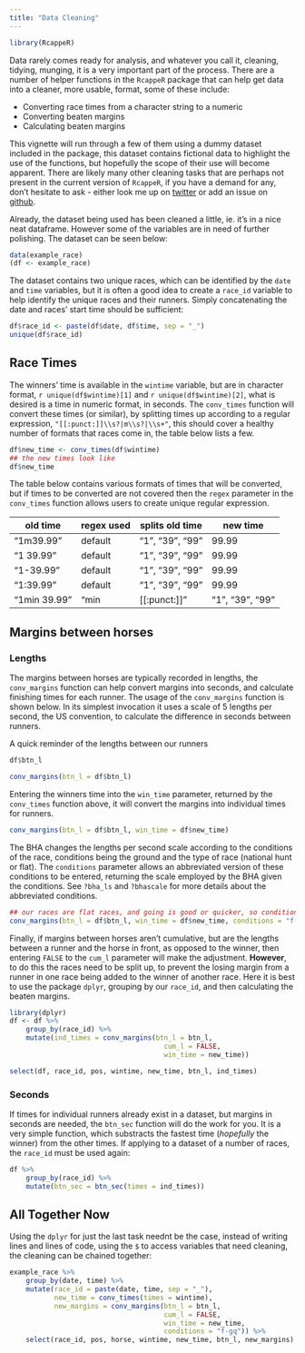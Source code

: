 ```yaml
---
title: "Data Cleaning"
---
```


```r
library(RcappeR)
```

Data rarely comes ready for analysis, and whatever you call it, cleaning, tidying, munging, it is a very important part of the process.  There are a number of helper functions in the `RcappeR` package that can help get data into a cleaner, more usable, format, some of these include:

- Converting race times from a character string to a numeric
- Converting beaten margins
- Calculating beaten margins

This vignette will run through a few of them using a dummy dataset included in the package, this dataset contains fictional data to highlight the use of the functions, but hopefully the scope of their use will become apparent.  There are likely many other cleaning tasks that are perhaps not present in the current version of `RcappeR`, if you have a demand for any, don't hesitate to ask - either look me up on [twitter](http://twitter.com/_RcappeR) or add an issue on [github](https://github.com/durtal/RcappeR/issues).

Already, the dataset being used has been cleaned a little, ie. it's in a nice neat dataframe.  However some of the variables are in need of further polishing.  The dataset can be seen below:

```r
data(example_race)
(df <- example_race)
```

The dataset contains two unique races, which can be identified by the `date` and `time` variables, but it is often a good idea to create a `race_id` variable to help identify the unique races and their runners.  Simply concatenating the date and races' start time should be sufficient:

```r
df$race_id <- paste(df$date, df$time, sep = "_")
unique(df$race_id)
```

## Race Times

The winners' time is available in the `wintime` variable, but are in character format, ``r unique(df$wintime)[1]`` and ``r unique(df$wintime)[2]``, what is desired is a time in numeric format, in seconds.  The `conv_times` function will convert these times (or similar), by splitting times up according to a regular expression, `"[[:punct:]]\\s?|m\\s?|\\s+"`, this should cover a healthy number of formats that races come in, the table below lists a few.

```r
df$new_time <- conv_times(df$wintime)
## the new times look like
df$new_time
```

The table below contains various formats of times that will be converted, but if times to be converted are not covered then the `regex` parameter in the `conv_times` function allows users to
create unique regular expression.

old time | regex used | splits old time | new time
---------|-------|--------|---------
"1m39.99" | default | "1", "39", "99" | 99.99
"1 39.99" | default | "1", "39", "99" | 99.99
"1-39.99" | default | "1", "39", "99" | 99.99
"1:39.99" | default | "1", "39", "99" | 99.99
"1min 39.99" | "min |[[:punct:]]" | "1", "39", "99" | 99.99

## Margins between horses

### Lengths
The margins between horses are typically recorded in lengths, the `conv_margins` function can help convert margins into seconds, and calculate finishing times for each runner.  The usage of the `conv_margins` function is shown below.  In its simplest invocation it uses a scale of 5 lengths per second, the US convention, to calculate the difference in seconds between runners.

A quick reminder of the lengths between our runners
```r
df$btn_l
```

```r
conv_margins(btn_l = df$btn_l)
```

Entering the winners time into the `win_time` parameter, returned by the `conv_times` function above, it will convert the margins into individual times for runners.

```r
conv_margins(btn_l = df$btn_l, win_time = df$new_time)
```

The BHA changes the lengths per second scale according to the conditions of the race, conditions being the ground and the type of race (national hunt or flat).  The `conditions` parameter allows an abbreviated version of these conditions to be entered, returning the scale employed by the BHA given the conditions.  See `?bha_ls` and `?bhascale` for more details about the abbreviated conditions.

```r
## our races are flat races, and going is good or quicker, so conditions = "f-gq"
conv_margins(btn_l = df$btn_l, win_time = df$new_time, conditions = "f-gq")
```

Finally, if margins between horses aren't cumulative, but are the lengths between a runner and the horse in front, as opposed to the winner, then entering `FALSE` to the `cum_l` parameter will make the adjustment.  **However**, to do this the races need to be split up, to prevent the losing margin from a runner in one race being added to the winner of another race.  Here it is best to use the package `dplyr`, grouping by our `race_id`, and then calculating the beaten margins.

```r
library(dplyr)
df <- df %>%
    group_by(race_id) %>%
    mutate(ind_times = conv_margins(btn_l = btn_l, 
                                      cum_l = FALSE, 
                                      win_time = new_time))

select(df, race_id, pos, wintime, new_time, btn_l, ind_times)
```

### Seconds

If times for individual runners already exist in a dataset, but margins in seconds are needed, the `btn_sec` function will do the work for you.  It is a very simple function, which substracts the fastest time (_hopefully_ the winner) from the other times.  If applying to a dataset of a number of races, the `race_id` must be used again:

```r
df %>%
    group_by(race_id) %>%
    mutate(btn_sec = btn_sec(times = ind_times))
```

## All Together Now

Using the `dplyr` for just the last task neednt be the case, instead of writing lines and lines of code, using the `$` to access variables that need cleaning, the cleaning can be chained together:

```r
example_race %>%
    group_by(date, time) %>%
    mutate(race_id = paste(date, time, sep = "_"),
           new_time = conv_times(times = wintime),
           new_margins = conv_margins(btn_l = btn_l,
                                      cum_l = FALSE,
                                      win_time = new_time,
                                      conditions = "f-gq")) %>%
    select(race_id, pos, horse, wintime, new_time, btn_l, new_margins)    
```